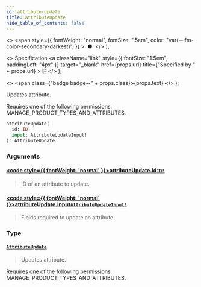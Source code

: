 ```yaml
---
id: attribute-update
title: attributeUpdate
hide_table_of_contents: false
---
```


  <>
    <span
      style={{
        fontWeight: "normal",
        fontSize: ".5em",
        color: "var(--ifm-color-secondary-darkest)",
      }}
    >
      &nbsp;●&nbsp;
    </span>
  </>
);

  <>
    Specification
    <a
      className="link"
      style={{ fontSize: "1.5em", paddingLeft: "4px" }}
      target="\_blank"
      href={props.url}
      title={"Specified by " + props.url}
    >
      ⎘
    </a>
  </>
);

  <>
    <span class={"badge badge--" + props.class}>{props.text}</span>
  </>
);

Updates attribute.

Requires one of the following permissions: MANAGE_PRODUCT_TYPES_AND_ATTRIBUTES.

```graphql
attributeUpdate(
  id: ID!
  input: AttributeUpdateInput!
): AttributeUpdate
```

### Arguments

#### [<code style={{ fontWeight: 'normal' }}>attributeUpdate.<b>id</b></code>](#)<Bullet />[`ID!`](../../api-reference/scalars/id) <Badge class="secondary" text="non-null"/> <Badge class="secondary" text="scalar"/>

> ID of an attribute to update.

#### [<code style={{ fontWeight: 'normal' }}>attributeUpdate.<b>input</b></code>](#)<Bullet />[`AttributeUpdateInput!`](../../api-reference/inputs/attribute-update-input) <Badge class="secondary" text="non-null"/> <Badge class="secondary" text="input"/>

> Fields required to update an attribute.

### Type

#### [`AttributeUpdate`](../../api-reference/objects/attribute-update) <Badge class="secondary" text="object"/>

> Updates attribute.

Requires one of the following permissions: MANAGE_PRODUCT_TYPES_AND_ATTRIBUTES.

>
